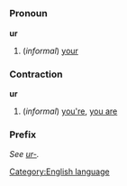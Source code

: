 =={{en}}==
[[Category:English language]]
===Pronoun===
'''ur'''

#(''informal'') [[your]]
===Contraction===
'''ur'''

#(''informal'') [[you're]], [[you are]]
===Prefix===
''See [[ur-]].''